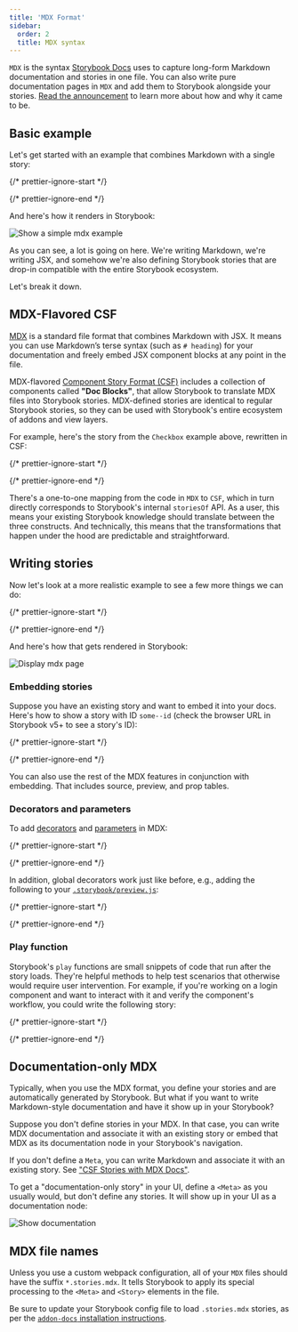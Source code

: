 ```yaml
---
title: 'MDX Format'
sidebar:
  order: 2
  title: MDX syntax
---
```


`MDX` is the syntax [Storybook Docs](../../writing-docs/index.mdx) uses to capture long-form Markdown documentation and stories in one file. You can also write pure documentation pages in `MDX` and add them to Storybook alongside your stories. [Read the announcement](https://medium.com/storybookjs/rich-docs-with-storybook-mdx-61bc145ae7bc) to learn more about how and why it came to be.

## Basic example

Let's get started with an example that combines Markdown with a single story:

{/* prettier-ignore-start */}

<CodeSnippets path="checkbox-story-starter-example.md" />

{/* prettier-ignore-end */}

And here's how it renders in Storybook:

![Show a simple mdx example](../../_assets/api/mdx-simple.png)

As you can see, a lot is going on here. We're writing Markdown, we're writing JSX, and somehow we're also defining Storybook stories that are drop-in compatible with the entire Storybook ecosystem.

Let's break it down.

## MDX-Flavored CSF

[MDX](https://mdxjs.com/) is a standard file format that combines Markdown with JSX. It means you can use Markdown’s terse syntax (such as `# heading`) for your documentation and freely embed JSX component blocks at any point in the file.

MDX-flavored [Component Story Format (CSF)](https://medium.com/storybookjs/component-story-format-66f4c32366df) includes a collection of components called **"Doc Blocks"**, that allow Storybook to translate MDX files into Storybook stories. MDX-defined stories are identical to regular Storybook stories, so they can be used with Storybook's entire ecosystem of addons and view layers.

For example, here's the story from the `Checkbox` example above, rewritten in CSF:

{/* prettier-ignore-start */}

<CodeSnippets path="checkbox-story-csf.md" />

{/* prettier-ignore-end */}

There's a one-to-one mapping from the code in `MDX` to `CSF`, which in turn directly corresponds to Storybook's internal `storiesOf` API. As a user, this means your existing Storybook knowledge should translate between the three constructs. And technically, this means that the transformations that happen under the hood are predictable and straightforward.

## Writing stories

Now let's look at a more realistic example to see a few more things we can do:

{/* prettier-ignore-start */}

<CodeSnippets path="badge-story-starter-example.md" />

{/* prettier-ignore-end */}

And here's how that gets rendered in Storybook:

![Display mdx page](../../_assets/api/mdx-page.png)

### Embedding stories

Suppose you have an existing story and want to embed it into your docs. Here's how to show a story with ID `some--id` (check the browser URL in Storybook v5+ to see a story's ID):

{/* prettier-ignore-start */}

<CodeSnippets path="component-story-mdx-reference-storyid.md" />

{/* prettier-ignore-end */}

You can also use the rest of the MDX features in conjunction with embedding. That includes source, preview, and prop tables.

### Decorators and parameters

To add [decorators](../../writing-docs/mdx.mdx#decorators-and-parameters) and [parameters](../../writing-docs/mdx.mdx#decorators-and-parameters) in MDX:

{/* prettier-ignore-start */}

<CodeSnippets path="my-component-story-mdx-with-decorators-params.md" />

{/* prettier-ignore-end */}

In addition, global decorators work just like before, e.g., adding the following to your [`.storybook/preview.js`](../../configure/index.mdx#configure-story-rendering):

{/* prettier-ignore-start */}

<CodeSnippets path="storybook-preview-decorator-params-example.md" />

{/* prettier-ignore-end */}

### Play function

Storybook's `play` functions are small snippets of code that run after the story loads. They're helpful methods to help test scenarios that otherwise would require user intervention. For example, if you're working on a login component and want to interact with it and verify the component's workflow, you could write the following story:

{/* prettier-ignore-start */}

<CodeSnippets path="login-form-with-play-function.md" />

{/* prettier-ignore-end */}

## Documentation-only MDX

Typically, when you use the MDX format, you define your stories and are automatically generated by Storybook. But what if you want to write Markdown-style documentation and have it show up in your Storybook?

Suppose you don't define stories in your MDX. In that case, you can write MDX documentation and associate it with an existing story or embed that MDX as its documentation node in your Storybook's navigation.

If you don't define a `Meta`, you can write Markdown and associate it with an existing story. See ["CSF Stories with MDX Docs"](../../writing-docs/mdx.mdx).

To get a "documentation-only story" in your UI, define a `<Meta>` as you usually would, but don't define any stories. It will show up in your UI as a documentation node:

![Show documentation](../../_assets/api/mdx-documentation-only.png)

## MDX file names

Unless you use a custom webpack configuration, all of your `MDX` files should have the suffix `*.stories.mdx`. It tells Storybook to apply its special processing to the `<Meta>` and `<Story>` elements in the file.

Be sure to update your Storybook config file to load `.stories.mdx` stories, as per the [`addon-docs` installation instructions](https://github.com/storybookjs/storybook/tree/master/addons/docs#installation).
